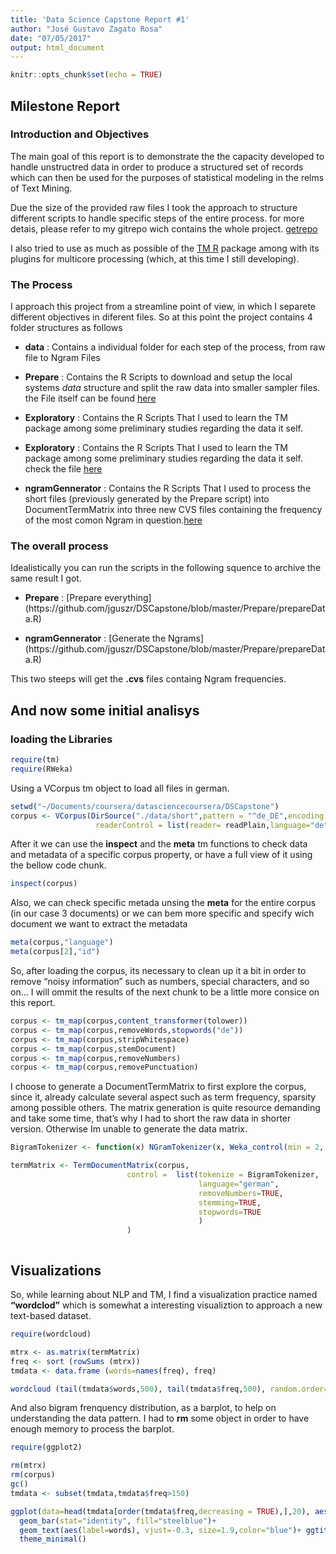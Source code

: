 ```yaml
---
title: 'Data Science Capstone Report #1'
author: "José Gustavo Zagato Rosa"
date: "07/05/2017"
output: html_document
---
```


```r
knitr::opts_chunk$set(echo = TRUE)
```

## Milestone Report 
### Introduction and Objectives

The main goal of this report is to demonstrate the the capacity developed to handle unstructred data in order to produce a structured set of records which can then be used for the purposes of statistical modeling in the relms of Text Mining. 

Due the size of the provided raw files I took the approach to structure different scripts to handle specific steps of the entire process. for more detais, please refer to my gitrepo wich contains the whole project. [getrepo](https://github.com/jguszr/DSCapstone)

I also tried to use as much as possible of the  [TM R](https://cran.r-project.org/web/packages/tm/index.html)  package among with its plugins for multicore processing (which, at this time I still developing).

### The Process

I approach this project from a streamline point of view, in which I separete different objectives in diferent files. So at this point the project contains 4 folder structures as follows

* **data** : Contains a individual folder for each step of the process, from raw file to Ngram Files
* **Prepare** : Contains the R Scripts to download and setup the local systems *data* structure and split the raw data into smaller sampler files. the File itself can be found [here](https://github.com/jguszr/DSCapstone/blob/master/Prepare/prepareData.R)

* **Exploratory** : Contains the R Scripts That I used to learn the TM package among some preliminary studies regarding the data it self. 

* **Exploratory** : Contains the R Scripts That I used to learn the TM package among some preliminary studies regarding the data it self. check the file [here](https://github.com/jguszr/DSCapstone/blob/master/Exploratory/CorseExplorer.R)

* **ngramGennerator** : Contains the R Scripts That I used to process the short files (previously generated by the Prepare script) into DocumentTermMatrix into three new CVS files containing the frequency of the most comon Ngram in question.[here](https://github.com/jguszr/DSCapstone/blob/master/ngramGennerator/nGramGenerator.R)

### The overall process 

Idealistically you can run the scripts in the following squence to archive the same result I got.

* **Prepare** : [Prepare everything] (https://github.com/jguszr/DSCapstone/blob/master/Prepare/prepareData.R)

* **ngramGennerator** : [Generate the Ngrams] (https://github.com/jguszr/DSCapstone/blob/master/Prepare/prepareData.R)

This two steeps will get the __.cvs__ files containg Ngram frequencies.


## And now some initial analisys

### loading the Libraries 
```r
require(tm)
require(RWeka)

```

Using a VCorpus tm object to load all files in german. 

```r
setwd("~/Documents/coursera/datasciencecoursera/DSCapstone")
corpus <- VCorpus(DirSource("./data/short",pattern = "^de_DE",encoding = "UTF-8"),
                   readerControl = list(reader= readPlain,language="de",load=TRUE))
```

After it we can use the __inspect__ and the __meta__ tm functions to check data and metadata of a specific corpus property, or have a full view of it using the bellow code chunk. 
```r
inspect(corpus)
```
Also, we can check specific metada unsing the __meta__ for the entire corpus (in our case 3 documents) or we can bem more specific and specify wich document we want to extract the metadata 

```r
meta(corpus,"language")
meta(corpus[2],"id")
```

So, after loading the corpus, its necessary to clean up it a bit in order to remove "noisy information" such as numbers, special characters, and so on... I will ommit the results of the next chunk to be a little more consice on this report.

```r
corpus <- tm_map(corpus,content_transformer(tolower))
corpus <- tm_map(corpus,removeWords,stopwords("de"))
corpus <- tm_map(corpus,stripWhitespace)
corpus <- tm_map(corpus,stemDocument)
corpus <- tm_map(corpus,removeNumbers)
corpus <- tm_map(corpus,removePunctuation)

```

I choose to generate a DocumentTermMatrix to first explore the corpus, since it, already calculate several aspect such as term frequency, sparsity among possible others. The matrix generation is quite resource demanding and take some time, that's why I had to short the raw data in shorter version. Otherwise Im unable to generate the data matrix.

```r

BigramTokenizer <- function(x) NGramTokenizer(x, Weka_control(min = 2, max = 2))

termMatrix <- TermDocumentMatrix(corpus, 
                          control =  list(tokenize = BigramTokenizer,
                                          language="german",
                                          removeNumbers=TRUE,
                                          stemming=TRUE,
                                          stopwords=TRUE
                                          )
                          )



```


## Visualizations

So, while learning about NLP and TM, I find a visualization practice named **"wordclod"** which is somewhat a interesting visualiztion to approach a new text-based dataset.

```r
require(wordcloud)

mtrx <- as.matrix(termMatrix)
freq <- sort (rowSums (mtrx))
tmdata <- data.frame (words=names(freq), freq)

```


```r
wordcloud (tail(tmdata$words,500), tail(tmdata$freq,500), random.order=FALSE, colors=brewer.pal(8, "Dark2"))

```


And also bigram frenquency distribution, as a barplot, to help on understanding the data pattern. I had to **rm** some object in order to have enough memory to process the barplot.
```r

require(ggplot2)

rm(mtrx)
rm(corpus)
gc()
tmdata <- subset(tmdata,tmdata$freq>150)

ggplot(data=head(tmdata[order(tmdata$freq,decreasing = TRUE),],20), aes(x=words, y=freq)) +
  geom_bar(stat="identity", fill="steelblue")+ 
  geom_text(aes(label=words), vjust=-0.3, size=1.9,color="blue")+ ggtitle("Top 20 most frequent  \n bigrams") + 
  theme_minimal()

```




